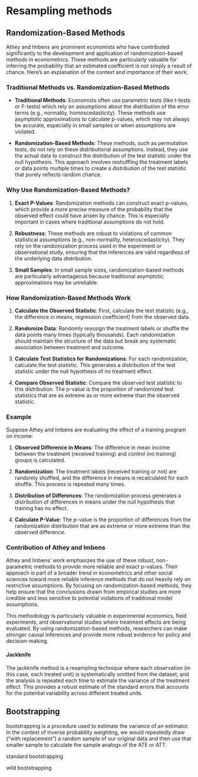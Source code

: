 # Resampling methods


## Randomization-Based Methods

Athey and Imbens are prominent economists who have contributed significantly to the development and application of randomization-based methods in econometrics. These methods are particularly valuable for inferring the probability that an estimated coefficient is not simply a result of chance. Here's an explanation of the context and importance of their work:

### Traditional Methods vs. Randomization-Based Methods

- **Traditional Methods**: Economists often use parametric tests (like t-tests or F-tests) which rely on assumptions about the distribution of the error terms (e.g., normality, homoscedasticity). These methods use asymptotic approximations to calculate p-values, which may not always be accurate, especially in small samples or when assumptions are violated.

- **Randomization-Based Methods**: These methods, such as permutation tests, do not rely on these distributional assumptions. Instead, they use the actual data to construct the distribution of the test statistic under the null hypothesis. This approach involves reshuffling the treatment labels or data points multiple times to create a distribution of the test statistic that purely reflects random chance.

### Why Use Randomization-Based Methods?

1. **Exact P-Values**: Randomization methods can construct exact p-values, which provide a more precise measure of the probability that the observed effect could have arisen by chance. This is especially important in cases where traditional assumptions do not hold.

2. **Robustness**: These methods are robust to violations of common statistical assumptions (e.g., non-normality, heteroscedasticity). They rely on the randomization process used in the experiment or observational study, ensuring that the inferences are valid regardless of the underlying data distribution.

3. **Small Samples**: In small sample sizes, randomization-based methods are particularly advantageous because traditional asymptotic approximations may be unreliable.

### How Randomization-Based Methods Work

1. **Calculate the Observed Statistic**: First, calculate the test statistic (e.g., the difference in means, regression coefficient) from the observed data.

2. **Randomize Data**: Randomly reassign the treatment labels or shuffle the data points many times (typically thousands). Each randomization should maintain the structure of the data but break any systematic association between treatment and outcome.

3. **Calculate Test Statistics for Randomizations**: For each randomization, calculate the test statistic. This generates a distribution of the test statistic under the null hypothesis of no treatment effect.

4. **Compare Observed Statistic**: Compare the observed test statistic to this distribution. The p-value is the proportion of randomized test statistics that are as extreme as or more extreme than the observed statistic.

### Example

Suppose Athey and Imbens are evaluating the effect of a training program on income:

1. **Observed Difference in Means**: The difference in mean income between the treatment (received training) and control (no training) groups is calculated.

2. **Randomization**: The treatment labels (received training or not) are randomly shuffled, and the difference in means is recalculated for each shuffle. This process is repeated many times.

3. **Distribution of Differences**: The randomization process generates a distribution of differences in means under the null hypothesis that training has no effect.

4. **Calculate P-Value**: The p-value is the proportion of differences from the randomization distribution that are as extreme or more extreme than the observed difference.

### Contribution of Athey and Imbens

Athey and Imbens' work emphasizes the use of these robust, non-parametric methods to provide more reliable and exact p-values. Their approach is part of a broader trend in econometrics and other social sciences toward more reliable inference methods that do not heavily rely on restrictive assumptions. By focusing on randomization-based methods, they help ensure that the conclusions drawn from empirical studies are more credible and less sensitive to potential violations of traditional model assumptions.

This methodology is particularly valuable in experimental economics, field experiments, and observational studies where treatment effects are being evaluated. By using randomization-based methods, researchers can make stronger causal inferences and provide more robust evidence for policy and decision-making.



#### Jackknife


The jackknife method is a resampling technique where each observation (in this case, each treated unit) is systematically omitted from the dataset, and the analysis is repeated each time to estimate the variance of the treatment effect. This provides a robust estimate of the standard errors that accounts for the potential variability across different treated units.


## Bootstrapping


bootstrapping is a procedure used to estimate the variance of an estimator. In the context of inverse probability weighting, we would repeatedly draw (“with replacement”) a random sample of our original data and then use that smaller sample to calculate the sample analogs of the ATE or ATT. 

standard bootstrapping

wild bootstrapping